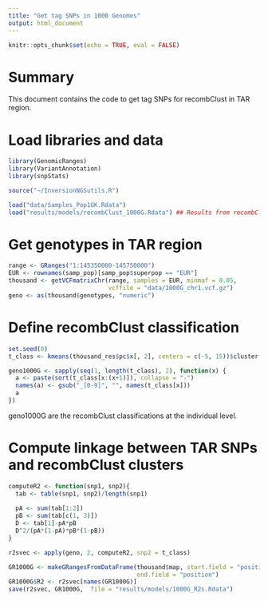 ```yaml
---
title: "Get tag SNPs in 1000 Genomes"
output: html_document
---
```

  
```r
knitr::opts_chunk$set(echo = TRUE, eval = FALSE)
```

# Summary

This document contains the code to get tag SNPs for recombClust in TAR region.

# Load libraries and data

```r
library(GenomicRanges)
library(VariantAnnotation)
library(snpStats)

source("~/InversionNGSutils.R")

load("data/Samples_Pop1GK.Rdata")
load("results/models/recombClust_1000G.Rdata") ## Results from recombClust for TAR region
```

# Get genotypes in TAR region

```r
range <- GRanges("1:145350000-145750000")
EUR <- rownames(samp_pop)[samp_pop$superpop == "EUR"]
thousand <- getVCFmatrixChr(range, samples = EUR, minmaf = 0.05, 
                            vcffile = "data/1000G_chr1.vcf.gz")
geno <- as(thousand$genotypes, "numeric")
```


# Define recombClust classification

```r
set.seed(0)
t_class <- kmeans(thousand_res$pc$x[, 2], centers = c(-5, 15))$cluster

geno1000G <- sapply(seq(1, length(t_class), 2), function(x) { 
  a <- paste(sort(t_class[x:(x+1)]), collapse = "-")
  names(a) <- gsub("_[0-9]", "", names(t_class[x]))
  a
})
```

geno1000G are the recombClust classifications at the individual level.

# Compute linkage between TAR SNPs and recombClust clusters

```r
computeR2 <- function(snp1, snp2){
  tab <- table(snp1, snp2)/length(snp1)
  
  pA <- sum(tab[1:2])
  pB <- sum(tab[c(1, 3)])
  D <- tab[1]-pA*pB
  D^2/(pA*(1-pA)*pB*(1-pB))
}

r2svec <- apply(geno, 2, computeR2, snp2 = t_class)

GR1000G <- makeGRangesFromDataFrame(thousand$map, start.field = "position", 
                                    end.field = "position")
GR1000G$R2 <- r2svec[names(GR1000G)]
save(r2svec, GR1000G,  file = "results/models/1000G_R2s.Rdata")
```